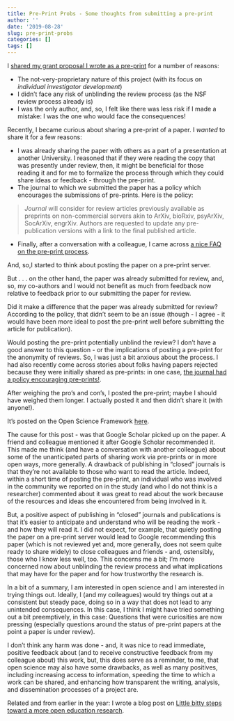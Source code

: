 ```yaml
---
title: Pre-Print Probs - Some thoughts from submitting a pre-print
author: ''
date: '2019-08-28'
slug: pre-print-probs
categories: []
tags: []
---
```


I [shared my grant proposal I wrote as a pre-print](https://joshuamrosenberg.com/post/2019/08/03/thoughts-from-submitting-a-grant-proposal-for-the-first-time/) for a number of reasons:

- The not-very-proprietary nature of this project (with its focus on *individual investigator development*)
- I didn't face any risk of unblinding the review process (as the NSF review process already is)
- I was the only author, and, so, I felt like there was less risk if I made a mistake: I was the one who would face the consequences!

Recently, I became curious about sharing a pre-print of a paper. I *wanted* to share it for a few reasons: 

- I was already sharing the paper with others as a part of a presentation at another University. I reasoned that if they were reading the copy that was presently under review, then, it might be beneficial for those reading it and for me to formalize the process through which they could share ideas or feedback - through the pre-print.
- The journal to which we submitted the paper has a policy which encourages the submissions of pre-prints. Here is the policy:

> *Journal* will consider for review articles previously available as preprints on non-commercial servers akin to ArXiv, bioRxiv, psyArXiv, SocArXiv, engrXiv. Authors are requested to update any pre-publication versions with a link to the final published article.

- Finally, after a conversation with a colleague, I came across [a nice FAQ on the pre-print process](https://help.osf.io/hc/en-us/articles/360019930493-Preprint-FAQs). 

And, so,I started to think about posting the paper on a pre-print server. 

But . . . on the other hand, the paper was already submitted for review, and, so, my co-authors and I would not benefit as much from feedback now relative to feedback prior to our submitting the paper for review. 

Did it make a difference that the paper was already submitted for review? According to the policy, that didn't seem to be an issue (though - I agree - it would have been more ideal to post the pre-print well before submitting the article for publication). 

Would posting the pre-print potentially unblind the review? I don't have a good answer to this question - or the implications of posting a pre-print for the anonymity of reviews. So, I was just a bit anxious about the process. I had also recently come across stories about folks having papers rejected because they were initially shared as pre-prints: in one case, [the journal had a policy encouraging pre-prints!](https://www.insidehighered.com/news/2019/08/26/sociologist-says-journal-rejected-her-paper-because-shes-shared-it-elsewhere).

After weighing the pro's and con's, I posted the pre-print; maybe I should have weighed them longer. I actually posted it and then didn't share it (with anyone!). 

It's posted on the Open Science Framework [here](https://osf.io/uwza6/). 

The cause for this post - was that Google Scholar picked up on the paper. A friend and colleague mentioned it after Google Scholar recommended it. This made me think (and have a conversation with another colleague) about some of the unanticipated parts of sharing work via pre-prints or in more open ways, more generally. A drawback of publishing in "closed" journals is that they're not available to those who want to read the article. Indeed, within a short time of posting the pre-print, an individual who was involved in the community we reported on in the study (and who I do not think is a researcher) commented about it was great to read about the work because of the resources and ideas she encountered from being involved in it. 

But, a positive aspect of publishing in "closed" journals and publications is that it's easier to anticipate and understand who will be reading the work - and how they will read it. I did not expect, for example, that quietly posting the paper on a pre-print server would lead to Google recommending this paper (which is not reviewed yet and, more generally, does not seem quite ready to share widely) to close colleagues and friends - and, ostensibly, those who I know less well, too. This concerns me a bit; I'm more concerned now about unblinding the review process and what implications that may have for the paper and for how trustworthy the research is.

In a bit of a summary, I am interested in open science and I am interested in trying things out. Ideally, I (and my colleagues) would try things out at a consistent but steady pace, doing so in a way that does not lead to any unintended consequences. In this case, I think I might have tried something out a bit preemptively, in this case: Questions that were curiosities are now pressing (especially questions around the status of pre-print papers at the point a paper is under review). 

I don't think any harm was done - and, it was nice to read immediate, positive feedback about (and to receive constructive feedback from my colleague about) this work, but, this does serve as a reminder, to me, that open science may also have some drawbacks, as well as many positives, including increasing access to information, speeding the time to which a work can be shared, and enhancing how transparent the writing, analysis, and dissemination processes of a project are.

Related and from earlier in the year: I wrote a blog post on [Little bitty steps toward a more open education research](https://joshuamrosenberg.com/post/2019/04/18/little-bitty-steps-toward-more-open-educational-research/).